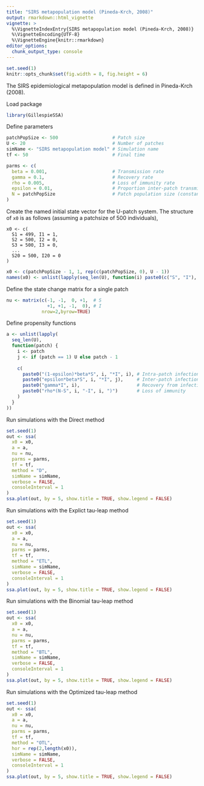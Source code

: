 ```yaml
---
title: "SIRS metapopulation model (Pineda-Krch, 2008)"
output: rmarkdown::html_vignette
vignette: >
  %\VignetteIndexEntry{SIRS metapopulation model (Pineda-Krch, 2008)}
  %\VignetteEncoding{UTF-8}
  %\VignetteEngine{knitr::rmarkdown}
editor_options: 
  chunk_output_type: console
---
```


<!-- github markdown built using 
rmarkdown::render("vignettes/epi_chain.Rmd", output_format = "github_document")
-->

```r
set.seed(1)
knitr::opts_chunk$set(fig.width = 8, fig.height = 6)
```

The SIRS epidemiological metapopulation model is defined in Pineda-Krch (2008).

Load package
```r
library(GillespieSSA)
```

Define parameters
```r
patchPopSize <- 500                    # Patch size
U <- 20                                # Number of patches
simName <- "SIRS metapopulation model" # Simulation name
tf <- 50                               # Final time

parms <- c(
  beta = 0.001,                        # Transmission rate
  gamma = 0.1,                         # Recovery rate
  rho = 0.005,                         # Loss of immunity rate
  epsilon = 0.01,                      # Proportion inter-patch transmissions
  N = patchPopSize                     # Patch population size (constant)
) 
```

Create the named initial state vector for the U-patch system. The structure of
`x0` is as follows (assuming a patchsize of 500 individuals),
```
x0 <- c(
  S1 = 499, I1 = 1, 
  S2 = 500, I2 = 0,
  S3 = 500, I3 = 0, 
  ... 
  S20 = 500, I20 = 0
)
```
```r
x0 <- c(patchPopSize - 1, 1, rep(c(patchPopSize, 0), U - 1))
names(x0) <- unlist(lapply(seq_len(U), function(i) paste0(c("S", "I"), i)))
```

Define the state change matrix for a single patch
```r
nu <- matrix(c(-1, -1,  0, +1,  # S
               +1, +1, -1,  0), # I
             nrow=2,byrow=TRUE)
```

Define propensity functions
```r
a <- unlist(lapply(
  seq_len(U),
  function(patch) {
    i <- patch
    j <- if (patch == 1) U else patch - 1
    
    c(
      paste0("(1-epsilon)*beta*S", i, "*I", i), # Intra-patch infection
      paste0("epsilon*beta*S", i, "*I", j),     # Inter-patch infection
      paste0("gamma*I", i),                     # Recovery from infection
      paste0("rho*(N-S", i, "-I", i, ")")       # Loss of immunity
    )
  }
))
```

Run simulations with the Direct method
```r
set.seed(1)
out <- ssa(
  x0 = x0,
  a = a,
  nu = nu,
  parms = parms,
  tf = tf,
  method = "D",
  simName = simName,
  verbose = FALSE,
  consoleInterval = 1
) 
ssa.plot(out, by = 5, show.title = TRUE, show.legend = FALSE)
```

Run simulations with the Explict tau-leap method
```r
set.seed(1)
out <- ssa(
  x0 = x0,
  a = a,
  nu = nu,
  parms = parms,
  tf = tf,
  method = "ETL",
  simName = simName,
  verbose = FALSE,
  consoleInterval = 1
) 
ssa.plot(out, by = 5, show.title = TRUE, show.legend = FALSE)
```

Run simulations with the Binomial tau-leap method
```r
set.seed(1)
out <- ssa(
  x0 = x0,
  a = a,
  nu = nu,
  parms = parms,
  tf = tf,
  method = "BTL",
  simName = simName,
  verbose = FALSE,
  consoleInterval = 1
) 
ssa.plot(out, by = 5, show.title = TRUE, show.legend = FALSE)
```

Run simulations with the Optimized tau-leap method
```r
set.seed(1)
out <- ssa(
  x0 = x0,
  a = a,
  nu = nu,
  parms = parms,
  tf = tf,
  method = "OTL",
  hor = rep(2,length(x0)),
  simName = simName,
  verbose = FALSE,
  consoleInterval = 1
) 
ssa.plot(out, by = 5, show.title = TRUE, show.legend = FALSE)
```
